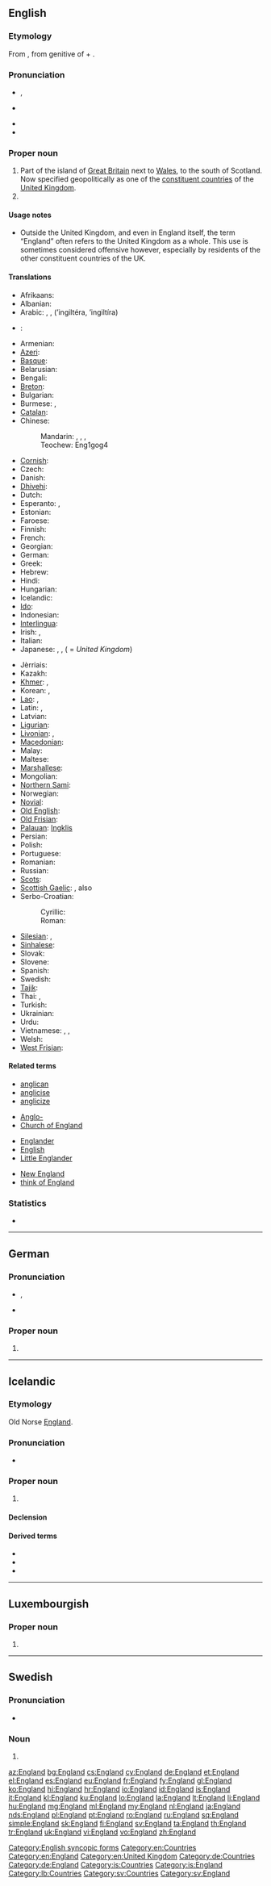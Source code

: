 ==English==
{{wikipedia}}

===Etymology===
From {{etyl|ang}} {{term|Engles land||land of the [[Angles]]|lang=ang}}, from genitive of {{term|Engle||the Angles|lang=ang}} + {{term|land||land|lang=ang}}.

===Pronunciation===
* {{a|UK|US}} {{IPA|/ˈɪŋɡlənd/}}, {{X-SAMPA|/"IN.gl@nd/}}
* {{a|GenAm}} {{IPA|/ˈɪŋɡlɪ̈nd/}}
* {{audio|en-us-England.ogg|Audio (US)}}
* {{hyphenation|Eng|land}}

===Proper noun===
{{en-proper noun}}

# Part of the island of [[Great Britain]] next to [[Wales]], to the south of Scotland. Now specified geopolitically as one of the [[constituent country|constituent countries]] of the [[United Kingdom]].
# {{surname|habitational|from=Old English}}

====Usage notes====
* Outside the United Kingdom, and even in England itself, the term “England” often refers to the United Kingdom as a whole. This use is sometimes considered offensive however, especially by residents of the other constituent countries of the UK.

====Translations====
{{trans-top|England}}
* Afrikaans: {{t-|af|Engeland}}
* Albanian: {{t-|sq|Angli}}
* Arabic: {{t-|ar|انجلترا|f}}, {{t-|ar|انكلترا|f}}, {{t-|ar|انكلترة|f}} (’ingiltéra, ’ingiltíra)
* {{ttbc|an}}: {{t-|an|Anglaterra}}
* Armenian: {{t-|hy|Անգլիա|tr=Anglia}}
* [[Azeri]]: {{t+|az|İngiltərə}}
* [[Basque]]: {{t+|eu|Ingalaterra}}
* Belarusian: {{t-|be|Англiя|f|tr=Ánhlija}}
* Bengali: {{t-|bn|ইংল্যান্ড|tr=inlyanḍ}}
* [[Breton]]: {{t+|br|Bro-Saoz}}
* Bulgarian: {{t+|bg|Англия|f|tr=Ánglija}}
* Burmese: {{t-|my|အႛဂလန္|tr=Ingalan|sc=Mymr}}, {{t-|my|အင်္ဂလန်နိုင်ငံ|tr=ìn-gălan nain-gan|sc=Mymr}}
* [[Catalan]]: {{t-|ca|Anglaterra|f}}
* Chinese:
*: Mandarin: {{t-|cmn|英國|sc=Hani}}, {{t-|cmn|英国|tr=Yīngguó|sc=Hani}}, {{t|cmn|英格蘭|sc=Hani}}, {{t|cmn|英格兰|tr=Yīnggélán|sc=Hani}}
*: Teochew: Eng1gog4
* [[Cornish]]: {{t-|kw|Pow Sows}}
* Czech: {{t+|cs|Anglie|f}}
* Danish: {{t-|da|England}}
* [[Dhivehi]]: {{t-|dv|އިނގިރޭސިވިލާތް|tr=Ingireysi Vilath}}
* Dutch: {{t+|nl|Engeland|n}}
* Esperanto: {{t-|eo|Anglio}}, {{t-|eo|Anglujo}}
* Estonian: {{t+|et|Inglismaa}}
* Faroese: {{t-|fo|Ongland|n}}
* Finnish: {{t+|fi|Englanti}}
* French: {{t+|fr|Angleterre|f}}
* Georgian: {{t-|ka|ინგლისი|tr=inglisi|sc=Geor}}
* German: {{t+|de|England|n}}
* Greek: {{t+|el|Αγγλία|f|tr=Anglía}}
* Hebrew: {{t-|he|אנגליה|f|tr=ánglia}}
* Hindi: {{t-|hi|इंग्लैंड|m|tr=iṅglaiṇḍ|sc=Deva}}
* Hungarian: {{t+|hu|Anglia}}
* Icelandic: {{t+|is|England}}
* [[Ido]]: {{t+|io|Anglia}}
* Indonesian: {{t+|id|Inggris}}
* [[Interlingua]]: {{t-|ia|Anglaterra}}
* Irish: {{t-|ga|Sasana|m}}, {{t-|ga|Sasanach}}
* Italian: {{t+|it|Inghilterra|f}}
* Japanese: {{t+|ja|イングランド|tr=Ingurando}}, {{t+|ja|イギリス|tr=Igirisú}}, {{t+|ja|英国}} ({{t-|ja|えいこく|tr=Eikokú}} = ''United Kingdom'')
{{trans-mid}}
* Jèrriais: {{tø|roa-jer|Angliétèrre|f}}
* Kazakh: {{t|kk|Аѓлышын|f|tr=Aglíshín|sc=Cyrl}}
* [[Khmer]]: {{t-|km|ប្រទេសអង់គ្លេស|tr=prɑteeh ɑngkleeh|sc=Khmr}}, {{t+|km|អង់គ្លេស|tr=ɑngkleeh|sc=Khmr}}
* Korean: {{t-|ko|잉글랜드|tr=Inggeullaendeu|sc=Hang}}, {{t+|ko|영국|tr=Yeongguk|sc=Hang}}
* [[Lao]]: {{t-|lo|ອັງກິດ|tr='ang-kit|sc=Laoo}}, {{t-|lo|ປະເທດອັງກິດ|tr=patheet-'ang-kit|sc=Laoo}}
* Latin: {{t+|la|Anglia|f}}, {{t-|la|Albion|f}}
* Latvian: {{t-|lv|Anglija|f}}
* [[Ligurian]]: {{tø|lij|Inghiltæra}}
* [[Livonian]]: {{tø|liv|Engõlmō}}, {{tø|liv|England}}
* [[Macedonian]]: {{t+|mk|Англија|f|tr=Ánglija}}
* Malay: {{t-|ms|England}}
* Maltese: {{t-|mt|Ingilterra|alt=l-Ingilterra}}
* [[Marshallese]]: {{t-|mh|In̄len}}
* Mongolian: {{t-|mn|Англи|tr=Angli|sc=Cyrl}}
* [[Northern Sami]]: {{tø|se|Englánda}}
* Norwegian: {{t-|no|England}}
* [[Novial]]: {{tø|nov|Anglia}}
* [[Old English]]: {{t-|ang|Englaland|n}}
* [[Old Frisian]]: {{tø|ofs|Angelond}}
* [[Palauan]]: [[Ingklis]]
* Persian: {{t+|fa|انگلستان|tr=engelestan}}
* Polish: {{t+|pl|Anglia|f}}
* Portuguese: {{t+|pt|Inglaterra|f}}
* Romanian: {{t-|ro|Anglia|f}}
* Russian: {{t+|ru|Англия|f|tr=Ánglija}}
* [[Scots]]: {{tø|sco|Ingland}}
* [[Scottish Gaelic]]: {{t-|gd|Sasainn|f}}, also {{t-|gd|Sasann|m}}
* Serbo-Croatian:
*: Cyrillic: {{t-|sh|Енглеска|f|sc=Cyrl}}
*: Roman: {{t-|sh|Engleska|f}}
* [[Silesian]]: {{tø|szl|Yngland|m}}, {{tø|szl|Anglijo|f}}
* [[Sinhalese]]: {{t-|si|එංගලන්තය|tr=eṁgalantaya|sc=Sinh}}
* Slovak: {{t-|sk|Anglicko}}
* Slovene: {{t+|sl|Anglija|f}}
* Spanish: {{t+|es|Inglaterra|f}}
* Swedish: {{t+|sv|England}}
* [[Tajik]]: {{t-|tg|Англия|tr=Angliya|sc=Cyrl}}
* Thai: {{t-|th|ประเทศอังกฤษ|tr=prathet angkrit|sc=Thai}}, {{t+|th|อังกฤษ|tr=angkrit|sc=Thai}}
* Turkish: {{t+|tr|İngiltere}}
* Ukrainian: {{t-|uk|Англія|f|tr=Ánhlija|sc=Cyrl}}
* Urdu: {{t-|ur|انگلینڈ|m|tr=iṅglaiṇḍ|sc=ur-Arab}}
* Vietnamese: {{t-|vi|nước Anh}}, {{t-|vi|Anh Cát Lợi}}, {{t-|vi|Anh}}
* Welsh: {{t+|cy|Lloegr|f}}
* [[West Frisian]]: {{t+|fy|Ingelân|n}}
{{trans-bottom}}

====Related terms====
{{rel-top4}}
* [[anglican]]
* [[anglicise]]
* [[anglicize]]
{{rel-mid4}}
* [[Anglo-]]
* [[Church of England]]
{{rel-mid4}}
* [[Englander]]
* [[English]]
* [[Little Englander]]
{{rel-mid4}}
* [[New England]]
* [[think of England]]
{{rel-bottom}}

===Statistics===
* {{rank|hold|cause|close|419|England|sense|ten|beautiful}}

[[Category:English syncopic forms]]
[[Category:en:Countries]]
[[Category:en:England]]
[[Category:en:United Kingdom]]

----

==German==
{{wikipedia|lang=de}}

===Pronunciation===
* {{IPA|/ˈɛŋlant/|lang=de}}, {{X-SAMPA|/"ENlant/|lang=de}}
* {{audio|De-England.ogg|audio}}

===Proper noun===
{{de-proper noun|g=n}}

# {{l|en|England}}

[[Category:de:Countries]]
[[Category:de:England]]

----

==Icelandic==
{{wikipedia|lang=is}}

===Etymology===
Old Norse [[Ęngland]].

===Pronunciation===
* {{IPA|/ˈeiŋ.lant/|lang=is}}

===Proper noun===
{{head|is|proper noun|g=n}}

# {{l|en|England}}

====Declension====
{{is-decl-noun-n-s|Engl|a|nd|pl=-|def=-}}

====Derived terms====
* {{l|is|Englendingur}}
* {{l|is|enskur}}
* {{l|is|Nýja-England}}

[[Category:is:Countries]]
[[Category:is:England]]

----

==Luxembourgish==
{{wikipedia|lang=lb}}

===Proper noun===
{{head|lb|proper noun|g=n}}

# {{l|en|England}}

[[Category:lb:Countries]]

----

==Swedish==
{{wikipedia|lang=sv}}

===Pronunciation===
* {{audio|Sv-England.ogg|audio}}

===Noun===
{{head|sv|proper noun}}

# {{l|en|England}}

[[Category:sv:Countries]]
[[Category:sv:England]]

[[az:England]]
[[bg:England]]
[[cs:England]]
[[cy:England]]
[[de:England]]
[[et:England]]
[[el:England]]
[[es:England]]
[[eu:England]]
[[fr:England]]
[[fy:England]]
[[gl:England]]
[[ko:England]]
[[hi:England]]
[[hr:England]]
[[io:England]]
[[id:England]]
[[is:England]]
[[it:England]]
[[kl:England]]
[[ku:England]]
[[lo:England]]
[[la:England]]
[[lt:England]]
[[li:England]]
[[hu:England]]
[[mg:England]]
[[ml:England]]
[[my:England]]
[[nl:England]]
[[ja:England]]
[[nds:England]]
[[pl:England]]
[[pt:England]]
[[ro:England]]
[[ru:England]]
[[sq:England]]
[[simple:England]]
[[sk:England]]
[[fi:England]]
[[sv:England]]
[[ta:England]]
[[th:England]]
[[tr:England]]
[[uk:England]]
[[vi:England]]
[[vo:England]]
[[zh:England]]
